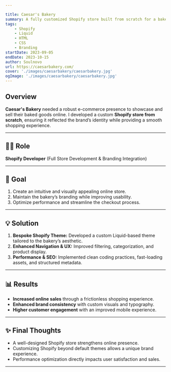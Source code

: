 ```yaml
---

title: Caesar's Bakery
summary: A fully customized Shopify store built from scratch for a bakery, maintaining brand identity and enhancing user experience.
tags:
    - Shopify
    - Liquid
    - HTML
    - CSS
    - Branding
startDate: 2023-09-05
endDate: 2023-10-15
author: Soulnovo
url: https://caesarbakery.com/
cover: './images/caesarbakery/caesarbakery.jpg'
ogImage: './images/caesarbakery/caesarbakery.jpg'
---
```


## Overview
**Caesar's Bakery** needed a robust e-commerce presence to showcase and sell their baked goods online. I developed a custom **Shopify store from scratch**, ensuring it reflected the brand’s identity while providing a smooth shopping experience.

---

## 👨‍💻 Role
**Shopify Developer** (Full Store Development & Branding Integration)

---

## 🎯 Goal
1. Create an intuitive and visually appealing online store.
2. Maintain the bakery’s branding while improving usability.
3. Optimize performance and streamline the checkout process.

---

## 💡 Solution
1. **Bespoke Shopify Theme:** Developed a custom Liquid-based theme tailored to the bakery’s aesthetic.
2. **Enhanced Navigation & UX:** Improved filtering, categorization, and product display.
3. **Performance & SEO:** Implemented clean coding practices, fast-loading assets, and structured metadata.

---

## 📊 Results
- **Increased online sales** through a frictionless shopping experience.
- **Enhanced brand consistency** with custom visuals and typography.
- **Higher customer engagement** with an improved mobile experience.

---

## ✨ Final Thoughts
- A well-designed Shopify store strengthens online presence.
- Customizing Shopify beyond default themes allows a unique brand experience.
- Performance optimization directly impacts user satisfaction and sales.

---
